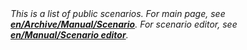 :''This is a list of public scenarios. For main page, see '''[[en/Archive/Manual/Scenario]]'''. For scenario editor, see '''[[en/Manual/Scenario editor]]'''.''